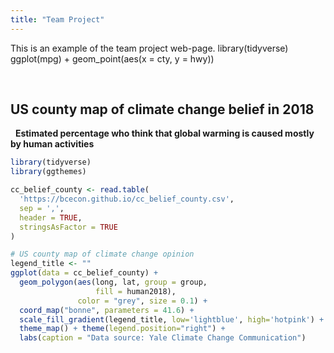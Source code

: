 ```yaml
---
title: "Team Project"
---
```


This is an example of the team project web-page.
library(tidyverse)
ggplot(mpg) + geom_point(aes(x = cty, y = hwy))

&nbsp;

## US county map of climate change belief in 2018

&nbsp;
__Estimated percentage who think that global warming is caused mostly by human activities__

```r
library(tidyverse)
library(ggthemes)

cc_belief_county <- read.table(
  'https://bcecon.github.io/cc_belief_county.csv',
  sep = ',',
  header = TRUE,
  stringsAsFactor = TRUE
)

# US county map of climate change opinion
legend_title <- ""
ggplot(data = cc_belief_county) +
  geom_polygon(aes(long, lat, group = group, 
                   fill = human2018),
               color = "grey", size = 0.1) +
  coord_map("bonne", parameters = 41.6) + 
  scale_fill_gradient(legend_title, low='lightblue', high='hotpink') +
  theme_map() + theme(legend.position="right") +
  labs(caption = "Data source: Yale Climate Change Communication")

```


